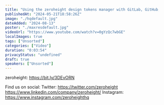 ```yaml
---
title: "Using the zeroheight design tokens manager with GitLab, GitHub, and/or Figma"
publishedAt: "2024-05-21T18:58:26Z"
image: "./hqdefault.jpg"
dateAdded: "2024-08-13"
poster: "./maxresdefault.jpg"
videoUrl: "https://www.youtube.com/watch?v=0gYzQc7wbGE"
localImages: true
tags: ["Unsorted"]
categories: ["Video"]
duration: "0:03:54"
privacyStatus: "undefined"
draft: true
speakers: ["Unsorted"]
---
```

zeroheight: https://bit.ly/3DEvORN

Find us on social:
Twitter: https://twitter.com/zeroheight
https://www.linkedin.com/company/zeroheight/
Instagram: https://www.instagram.com/zeroheighthq
